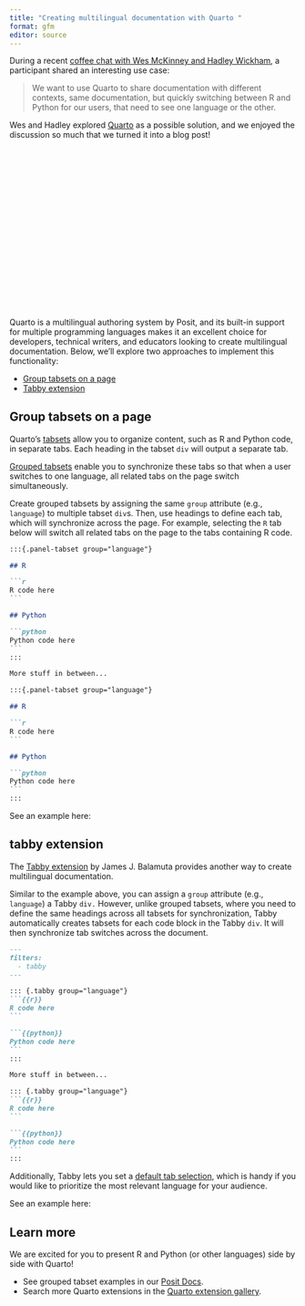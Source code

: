 ```yaml
---
title: "Creating multilingual documentation with Quarto "
format: gfm
editor: source
---
```


During a recent [coffee chat with Wes McKinney and Hadley Wickham](https://youtu.be/D-xmvFY_i7U), a participant shared an interesting use case:

> We want to use Quarto to share documentation with different contexts, same documentation, but quickly switching between R and Python for our users, that need to see one language or the other.

Wes and Hadley explored [Quarto](https://quarto.org/) as a possible solution, and we enjoyed the discussion so much that we turned it into a blog post!

<script src="https://fast.wistia.com/player.js" async></script><script src="https://fast.wistia.com/embed/n1uk85o5hv.js" async type="module"></script><style>wistia-player[media-id='n1uk85o5hv']:not(:defined) { background: center / contain no-repeat url('https://fast.wistia.com/embed/medias/n1uk85o5hv/swatch'); display: block; filter: blur(5px); padding-top:56.25%; }</style> <wistia-player media-id="n1uk85o5hv"></wistia-player>

Quarto is a multilingual authoring system by Posit, and its built-in support for multiple programming languages makes it an excellent choice for developers, technical writers, and educators looking to create multilingual documentation. Below, we'll explore two approaches to implement this functionality:

* [Group tabsets on a page](#groups)
* [Tabby extension](#tabby)

## Group tabsets on a page {#groups}

Quarto's [tabsets](https://quarto.org/docs/output-formats/html-basics.html#tabsets) allow you to organize content, such as R and Python code, in separate tabs. Each heading in the tabset `div` will output a separate tab.

[Grouped tabsets](https://quarto.org/docs/output-formats/html-basics.html#tabset-groups) enable you to synchronize these tabs so that when a user switches to one language, all related tabs on the page switch simultaneously.

Create grouped tabsets by assigning the same `group` attribute (e.g., `language`) to multiple tabset `div`s. Then, use headings to define each tab, which will synchronize across the page. For example, selecting the `R` tab below will switch all related tabs on the page to the tabs containing R code.

````md
:::{.panel-tabset group="language"}

## R

```r
R code here
```

## Python

```python
Python code here
```
:::

More stuff in between...

:::{.panel-tabset group="language"}

## R

```r
R code here
```

## Python

```python
Python code here
```
:::
````

See an example here: 

## tabby extension {#tabby}

The [Tabby extension](https://quarto.thecoatlessprofessor.com/tabby/) by  James J. Balamuta provides another way to create multilingual documentation.

Similar to the example above, you can assign a `group` attribute (e.g., `language`) a Tabby `div.` However, unlike grouped tabsets, where you need to define the same headings across all tabsets for synchronization, Tabby automatically creates tabsets for each code block in the Tabby `div`. It will then synchronize tab switches across the document.

````md
---
filters:
  - tabby
---

::: {.tabby group="language"}
```{{r}}
R code here
```

```{{python}}
Python code here
```
:::

More stuff in between...

::: {.tabby group="language"}
```{{r}}
R code here
```

```{{python}}
Python code here
```
:::
````

Additionally, Tabby lets you set a [default tab selection](https://quarto.thecoatlessprofessor.com/tabby/#default-tab-selection), which is handy if you would like to prioritize the most relevant language for your audience.

See an example here: 

## Learn more

We are excited for you to present R and Python (or other languages) side by side with Quarto!

* See grouped tabset examples in our [Posit Docs](https://docs.posit.co/licensing/licensing-faq.html#license-file-in-container).
* Search more Quarto extensions in the [Quarto extension gallery](https://m.canouil.dev/quarto-extensions/).
